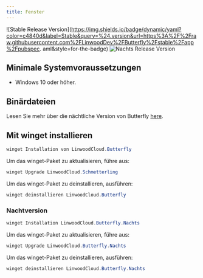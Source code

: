 ```yaml
---
title: Fenster
---
```


![Stable Release Version](https://img.shields.io/badge/dynamic/yaml?color=c4840d&label=Stable&query=%24.version&url=https%3A%2F%2Fraw.githubusercontent.com%2FLinwoodDev%2FButterfly%2Fstable%2Fapp%2Fpubspec. aml&style=for-the-badge)
![Nachts Release Version](https://img.shields.io/badge/dynamic/yaml?color=f7d28c&label=Nightly&query=%24.version&url=https%3A%2F%2Fraw.githubusercontent.com%2FLinwoodDev%2FButterfly%2Fnachts%2Fapp%2Fpubspec.yaml&style=for-the-badge)


## Minimale Systemvoraussetzungen

- Windows 10 oder höher.

## Binärdateien

<Tabs>
<TabItem label="Stable">
  <CardGrid>
    <DownloadButton after="/downloads/post-windows" href="https://github.com/LinwoodDev/butterfly/releases/download/stable/linwood-butterfly-windows-setup-x86_64.exe" title="Setup"/>
    <DownloadButton after="/downloads/post-windows" href="https://github.com/LinwoodDev/butterfly/releases/download/stable/linwood-butterfly-windows-x86_64.zip" title="Portable"/>
  </CardGrid>
</TabItem>
<TabItem label="Nightly">
  <CardGrid>
    <DownloadButton after="/downloads/post-windows" href="https://github.com/LinwoodDev/butterfly/releases/download/nightly/linwood-butterfly-windows-setup-x86_64.exe" title="Setup"/>
    <DownloadButton after="/downloads/post-windows" href="https://github.com/LinwoodDev/butterfly/releases/download/nightly/linwood-butterfly-windows-x86_64.zip" title="Portable"/>
  </CardGrid>
</TabItem>
</Tabs>

Lesen Sie mehr über die nächtliche Version von Butterfly [here](/community/nightly).

## Mit winget installieren

```powershell
winget Installation von LinwoodCloud.Butterfly
```

Um das winget-Paket zu aktualisieren, führe aus:

```powershell
winget Upgrade LinwoodCloud.Schmetterling
```

Um das winget-Paket zu deinstallieren, ausführen:

```powershell
winget deinstallieren LinwoodCloud.Butterfly
```

### Nachtversion

```powershell
winget Installation LinwoodCloud.Butterfly.Nachts
```

Um das winget-Paket zu aktualisieren, führe aus:

```powershell
winget Upgrade LinwoodCloud.Butterfly.Nachts
```

Um das winget-Paket zu deinstallieren, ausführen:

```powershell
winget deinstallieren LinwoodCloud.Butterfly.Nachts
```
